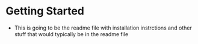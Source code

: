 
<Meta title="Intro/Getting Started"/>

# Getting Started

- This is going to be the readme file with installation instrctions and other stuff that would typically be in the readme file
